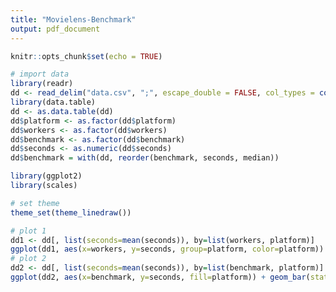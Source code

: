 ```yaml
---
title: "Movielens-Benchmark"
output: pdf_document
---
```


```r
knitr::opts_chunk$set(echo = TRUE)
```

```r
# import data
library(readr)
dd <- read_delim("data.csv", ";", escape_double = FALSE, col_types = cols(workers = col_number()), trim_ws = TRUE)
library(data.table)
dd <- as.data.table(dd)
dd$platform <- as.factor(dd$platform)
dd$workers <- as.factor(dd$workers)
dd$benchmark <- as.factor(dd$benchmark)
dd$seconds <- as.numeric(dd$seconds)
dd$benchmark = with(dd, reorder(benchmark, seconds, median))

library(ggplot2)
library(scales)

# set theme
theme_set(theme_linedraw())

# plot 1
dd1 <- dd[, list(seconds=mean(seconds)), by=list(workers, platform)]
ggplot(dd1, aes(x=workers, y=seconds, group=platform, color=platform)) + geom_point() + geom_line() + expand_limits(x = 0, y = 0) + xlab("Workers") + ylab("Average Benchmark Duration (Seconds)")
# plot 2
dd2 <- dd[, list(seconds=mean(seconds)), by=list(benchmark, platform)]
ggplot(dd2, aes(x=benchmark, y=seconds, fill=platform)) + geom_bar(stat="identity", position=position_dodge()) + xlab("Benchmark") + ylab("Average Benchmark Duration (Seconds)") + scale_x_discrete(labels = wrap_format(15))
```
